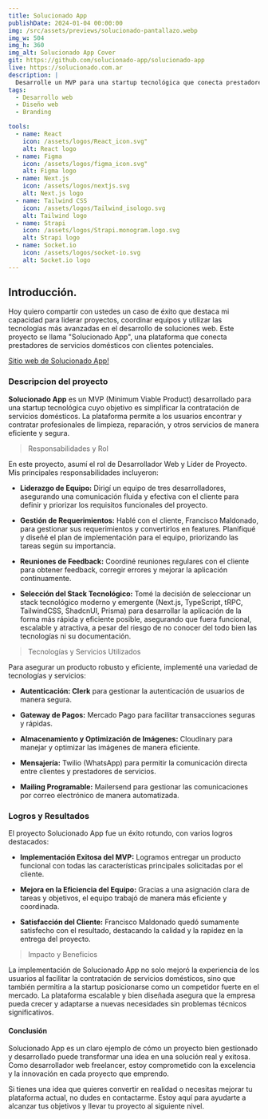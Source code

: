 ```yaml
---
title: Solucionado App
publishDate: 2024-01-04 00:00:00
img: /src/assets/previews/solucionado-pantallazo.webp
img_w: 504
img_h: 360
img_alt: Solucionado App Cover
git: https://github.com/solucionado-app/solucionado-app
live: https://solucionado.com.ar
description: |
  Desarrolle un MVP para una startup tecnológica que conecta prestadores de servicios domésticos con clientes potenciales.
tags:
  - Desarrollo web
  - Diseño web
  - Branding

tools:
  - name: React
    icon: /assets/logos/React_icon.svg"
    alt: React logo
  - name: Figma
    icon: /assets/logos/figma_icon.svg"
    alt: Figma logo
  - name: Next.js
    icon: /assets/logos/nextjs.svg
    alt: Next.js logo
  - name: Tailwind CSS
    icon: /assets/logos/Tailwind_isologo.svg
    alt: Tailwind logo
  - name: Strapi
    icon: /assets/logos/Strapi.monogram.logo.svg
    alt: Strapi logo
  - name: Socket.io
    icon: /assets/logos/socket-io.svg
    alt: Socket.io logo
---
```



## Introducción.

Hoy quiero compartir con ustedes un caso de éxito que destaca mi capacidad para liderar proyectos, coordinar equipos y utilizar las tecnologías más avanzadas en el desarrollo de soluciones web. Este proyecto se llama "Solucionado App", una plataforma que conecta prestadores de servicios domésticos con clientes potenciales.


<a href="https://solucionado.com.ar" target="_blank">Sitio web de Solucionado App!</a>

### Descripcion del proyecto

**Solucionado App** es un MVP (Minimum Viable Product) desarrollado para una startup tecnológica cuyo objetivo es simplificar la contratación de servicios domésticos. La plataforma permite a los usuarios encontrar y contratar profesionales de limpieza, reparación, y otros servicios de manera eficiente y segura.

> Responsabilidades y Rol

En este proyecto, asumí el rol de Desarrollador Web y Líder de Proyecto. Mis principales responsabilidades incluyeron:

- **Liderazgo de Equipo:** Dirigí un equipo de tres desarrolladores, asegurando una comunicación fluida y efectiva con el cliente para definir y priorizar los requisitos funcionales del proyecto.

- **Gestión de Requerimientos:** Hablé con el cliente, Francisco Maldonado, para gestionar sus requerimientos y convertirlos en features. Planifiqué y diseñé el plan de implementación para el equipo, priorizando las tareas según su importancia.

- **Reuniones de Feedback:** Coordiné reuniones regulares con el cliente para obtener feedback, corregir errores y mejorar la aplicación continuamente.

- **Selección del Stack Tecnológico:** Tomé la decisión de seleccionar un stack tecnológico moderno y emergente (Next.js, TypeScript, tRPC, TailwindCSS, ShadcnUI, Prisma) para desarrollar la aplicación de la forma más rápida y eficiente posible, asegurando que fuera funcional, escalable y atractiva, a pesar del riesgo de no conocer del todo bien las tecnologías ni su documentación.

> Tecnologías y Servicios Utilizados

Para asegurar un producto robusto y eficiente, implementé una variedad de tecnologías y servicios:

- **Autenticación: Clerk** para gestionar la autenticación de usuarios de manera segura.

- **Gateway de Pagos:** Mercado Pago para facilitar transacciones seguras y rápidas.
- **Almacenamiento y Optimización de Imágenes:** Cloudinary para manejar y optimizar las imágenes de manera eficiente.

- **Mensajería:** Twilio (WhatsApp) para permitir la comunicación directa entre clientes y prestadores de servicios.

- **Mailing Programable:** Mailersend para gestionar las comunicaciones por correo electrónico de manera automatizada.

### Logros y Resultados

El proyecto Solucionado App fue un éxito rotundo, con varios logros destacados:

- **Implementación Exitosa del MVP:** Logramos entregar un producto funcional con todas las características principales solicitadas por el cliente.

- **Mejora en la Eficiencia del Equipo:** Gracias a una asignación clara de tareas y objetivos, el equipo trabajó de manera más eficiente y coordinada.

- **Satisfacción del Cliente:** Francisco Maldonado quedó sumamente satisfecho con el resultado, destacando la calidad y la rapidez en la entrega del proyecto.

> Impacto y Beneficios

La implementación de Solucionado App no solo mejoró la experiencia de los usuarios al facilitar la contratación de servicios domésticos, sino que también permitira a la startup posicionarse como un competidor fuerte en el mercado. La plataforma escalable y bien diseñada asegura que la empresa pueda crecer y adaptarse a nuevas necesidades sin problemas técnicos significativos.

#### Conclusión

Solucionado App es un claro ejemplo de cómo un proyecto bien gestionado y desarrollado puede transformar una idea en una solución real y exitosa. Como desarrollador web freelancer, estoy comprometido con la excelencia y la innovación en cada proyecto que emprendo.

Si tienes una idea que quieres convertir en realidad o necesitas mejorar tu plataforma actual, no dudes en contactarme. Estoy aquí para ayudarte a alcanzar tus objetivos y llevar tu proyecto al siguiente nivel.
